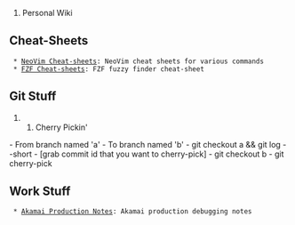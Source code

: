 # Personal Wiki

== Cheat-Sheets ==

  * [[neovim-sc|NeoVim Cheat-sheets]]: NeoVim cheat sheets for various commands
  * [[fzf-sc|FZF Cheat-sheets]]: FZF fuzzy finder cheat-sheet

== Git Stuff ==

## Cherry Pickin'

- From branch named 'a'
- To branch named 'b'
- git checkout a && git log --short
- [grab commit id that you want to cherry-pick]
- git checkout b
- git cherry-pick <id>

== Work Stuff ==

  * [[aka-prod|Akamai Production Notes]]: Akamai production debugging notes

